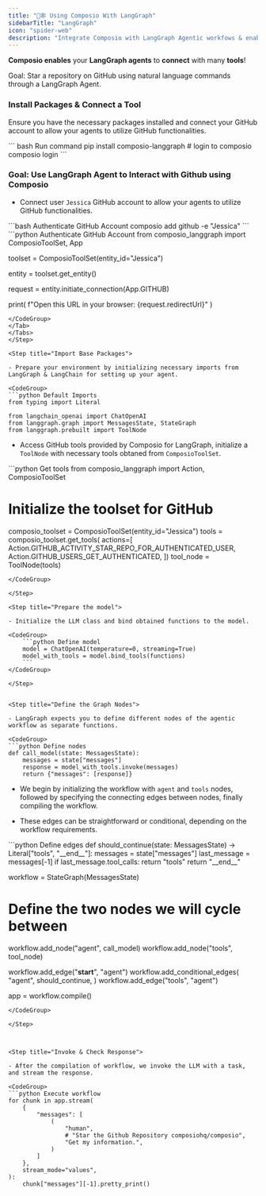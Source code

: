 ```yaml
---
title: "🦜🕸️ Using Composio With LangGraph"
sidebarTitle: "LangGraph"
icon: "spider-web"
description: "Integrate Composio with LangGraph Agentic workfows & enable them to interact seamlessly with external apps, enhancing their functionality and reach."
---
```


**Composio enables** your **LangGraph agents** to **connect** with many **tools**!

<Tip>
  Goal: Star a repository on GitHub using natural language commands through a LangGraph Agent.
</Tip>

### Install Packages & Connect a Tool

Ensure you have the necessary packages installed and connect your GitHub account to allow your agents to utilize GitHub functionalities.

<CodeGroup>
    ``` bash Run command
    pip install composio-langgraph
    # login to composio
    composio login
    ```
</CodeGroup>

### Goal: Use LangGraph Agent to Interact with Github using Composio

<Steps>
<Step title="Connect GitHub account">

- Connect user `Jessica` GitHub account to allow your agents to utilize GitHub functionalities.
<Tabs>
<Tab title="CLI">
<CodeGroup>
```bash Authenticate GitHub Account 
composio add github -e "Jessica"
```
</CodeGroup>
</Tab>
<Tab title="Python">
<CodeGroup>
```python Authenticate GitHub Account 
from composio_langgraph import ComposioToolSet, App

toolset = ComposioToolSet(entity_id="Jessica")

entity = toolset.get_entity()

request = entity.initiate_connection(App.GITHUB)

print(
    f"Open this URL in your browser: {request.redirectUrl}"
)
```
</CodeGroup>
</Tab>
</Tabs>
</Step>

<Step title="Import Base Packages">

- Prepare your environment by initializing necessary imports from LangGraph & LangChain for setting up your agent.

<CodeGroup>
```python Default Imports
from typing import Literal

from langchain_openai import ChatOpenAI
from langgraph.graph import MessagesState, StateGraph
from langgraph.prebuilt import ToolNode
```
</CodeGroup>

</Step>

<Step title="Fetch GitHub LangGraph Tools via Composio">

- Access GitHub tools provided by Composio for LangGraph, initialize a `ToolNode` with necessary tools obtaned from `ComposioToolSet`.

<CodeGroup>
```python Get tools
from composio_langgraph import Action, ComposioToolSet

# Initialize the toolset for GitHub
composio_toolset = ComposioToolSet(entity_id="Jessica")
tools = composio_toolset.get_tools(
    actions=[
        Action.GITHUB_ACTIVITY_STAR_REPO_FOR_AUTHENTICATED_USER,
        Action.GITHUB_USERS_GET_AUTHENTICATED,
    ])
tool_node = ToolNode(tools)
```
</CodeGroup>

</Step>

<Step title="Prepare the model">

- Initialize the LLM class and bind obtained functions to the model.

<CodeGroup>
    ```python Define model
    model = ChatOpenAI(temperature=0, streaming=True)
    model_with_tools = model.bind_tools(functions)
    ```
</CodeGroup>

</Step>


<Step title="Define the Graph Nodes">

- LangGraph expects you to define different nodes of the agentic workflow as separate functions.

<CodeGroup>
```python Define nodes
def call_model(state: MessagesState):
    messages = state["messages"]
    response = model_with_tools.invoke(messages)
    return {"messages": [response]}
```
</CodeGroup>

</Step>


<Step title="Define the Graph Nodes and Edges">

- We begin by initializing the workflow with `agent` and `tools` nodes, followed by specifying the connecting edges between nodes, finally compiling the workflow.

- These edges can be straightforward or conditional, depending on the workflow requirements.

<CodeGroup>
```python Define edges
def should_continue(state: MessagesState) -> Literal["tools", "__end__"]:
    messages = state["messages"]
    last_message = messages[-1]
    if last_message.tool_calls:
        return "tools"
    return "__end__"


workflow = StateGraph(MessagesState)

# Define the two nodes we will cycle between
workflow.add_node("agent", call_model)
workflow.add_node("tools", tool_node)

workflow.add_edge("__start__", "agent")
workflow.add_conditional_edges(
    "agent",
    should_continue,
)
workflow.add_edge("tools", "agent")

app = workflow.compile()
```
</CodeGroup>

</Step>



<Step title="Invoke & Check Response">

- After the compilation of workflow, we invoke the LLM with a task, and stream the response.

<CodeGroup>
```python Execute workflow
for chunk in app.stream(
    {
        "messages": [
            (
                "human",
                # "Star the Github Repository composiohq/composio",
                "Get my information.",
            )
        ]
    },
    stream_mode="values",
):
    chunk["messages"][-1].pretty_print()
```
</CodeGroup>

</Step>
</Steps>

